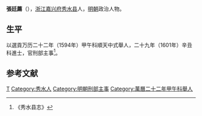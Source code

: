 '''張廷薦'''（{{bd|？||？|catIdx=}}），[[浙江|浙江]][[嘉兴府|嘉兴府]][[秀水县|秀水县]]人，[[明朝|明朝]]政治人物。

== 生平 ==
以選貢万历二十二年（1594年）甲午科順天中式舉人，二十九年（1601年）辛丑科進士，官刑部主事<ref>《秀水县志》</ref>。

==参考文献==
{{reflist}}

{{萬曆二十九年辛丑科殿試金榜}}
{{DEFAULTSORT:}}
[[Category:张姓|T]]
[[Category:秀水人|Category:秀水人]]
[[Category:明朝刑部主事|Category:明朝刑部主事]]
[[Category:萬曆二十二年甲午科舉人|Category:萬曆二十二年甲午科舉人]]